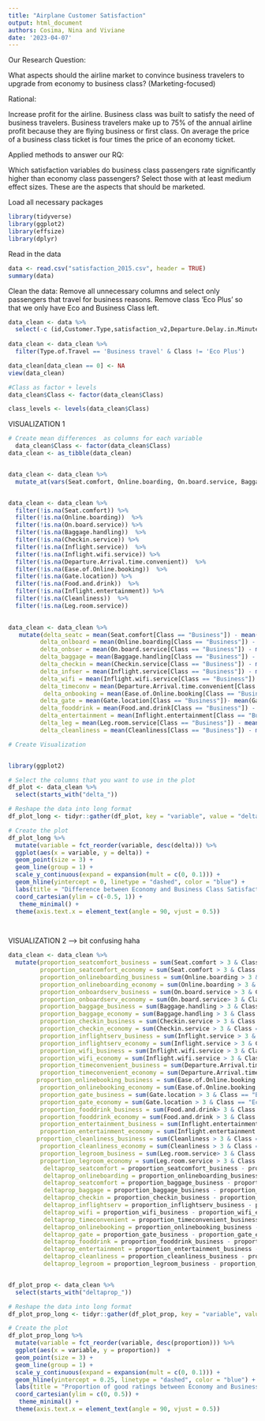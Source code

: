 ```yaml
---
title: "Airplane Customer Satisfaction"
output: html_document
authors: Cosima, Nina and Viviane 
date: '2023-04-07'
---
```

Our Research Question: 

What aspects should the airline market to convince business travelers to upgrade from economy to business class? (Marketing-focused)

Rational:  

Increase profit for the airline. Business class was built to satisfy the need of business travelers. Business travelers make up to 75% of the annual airline profit because they are flying business or first class. On average the price of a business class ticket is four times the price of an economy ticket.  

Applied methods to answer our RQ: 

Which satisfaction variables do business class passengers rate significantly higher than economy class passengers? Select those with at least medium effect sizes. These are the aspects that should be marketed.


Load all necessary packages
```r
library(tidyverse)
library(ggplot2)
library(effsize)
library(dplyr)
```


Read in the data 
```r
data <- read.csv("satisfaction_2015.csv", header = TRUE)
summary(data)
```


Clean the data: Remove all unnecessary columns and select only passengers that travel for business reasons. Remove class 'Eco Plus' so that we only have Eco and Business Class left. 
```r
data_clean <- data %>%  
  select(-c (id,Customer.Type,satisfaction_v2,Departure.Delay.in.Minutes,Arrival.Delay.in.Minutes))  
  
data_clean <- data_clean %>%  
  filter(Type.of.Travel == 'Business travel' & Class != 'Eco Plus')

data_clean[data_clean == 0] <- NA
view(data_clean)

#Class as factor + levels 
data_clean$Class <- factor(data_clean$Class)

class_levels <- levels(data_clean$Class)
```

VISUALIZATION 1 
```r
# Create mean differences  as columns for each variable 
  data_clean$Class <- factor(data_clean$Class)
data_clean <- as_tibble(data_clean)


data_clean <- data_clean %>%
  mutate_at(vars(Seat.comfort, Online.boarding, On.board.service, Baggage.handling, Checkin.service, Inflight.service, Inflight.wifi.service, Departure.Arrival.time.convenient, Ease.of.Online.booking, Gate.location, Food.and.drink, Inflight.entertainment, Leg.room.service, Cleanliness), as.numeric)


data_clean <- data_clean %>% 
  filter(!is.na(Seat.comfort)) %>% 
  filter(!is.na(Online.boarding))  %>% 
  filter(!is.na(On.board.service)) %>% 
  filter(!is.na(Baggage.handling))  %>% 
  filter(!is.na(Checkin.service)) %>% 
  filter(!is.na(Inflight.service))  %>% 
  filter(!is.na(Inflight.wifi.service)) %>% 
  filter(!is.na(Departure.Arrival.time.convenient))  %>% 
  filter(!is.na(Ease.of.Online.booking))  %>% 
  filter(!is.na(Gate.location)) %>% 
  filter(!is.na(Food.and.drink))  %>% 
  filter(!is.na(Inflight.entertainment)) %>% 
  filter(!is.na(Cleanliness))  %>% 
  filter(!is.na(Leg.room.service)) 
  

data_clean <- data_clean %>% 
   mutate(delta_seatc = mean(Seat.comfort[Class == "Business"]) - mean(Seat.comfort[Class == "Eco"]),
         delta_onlboard = mean(Online.boarding[Class == "Business"]) - mean(Online.boarding[Class == "Eco"]),
         delta_onbser = mean(On.board.service[Class == "Business"]) - mean(On.board.service[Class == "Eco"]),
         delta_baggage = mean(Baggage.handling[Class == "Business"]) - mean(Baggage.handling[Class == "Eco"]),
         delta_checkin = mean(Checkin.service[Class == "Business"]) - mean(Checkin.service[Class == "Eco"]),
         delta_infser = mean(Inflight.service[Class == "Business"]) - mean(Inflight.service[Class == "Eco"]),
         delta_wifi = mean(Inflight.wifi.service[Class == "Business"]) - mean(Inflight.wifi.service[Class == "Eco"]),
         delta_timeconv = mean(Departure.Arrival.time.convenient[Class == "Business"]) - mean(Departure.Arrival.time.convenient[Class == "Eco"]),
          delta_onbooking = mean(Ease.of.Online.booking[Class == "Business"]) - mean(Ease.of.Online.booking[Class == "Eco"]),
         delta_gate = mean(Gate.location[Class == "Business"])- mean(Gate.location [Class == "Eco"]),
         delta_fooddrink = mean(Food.and.drink[Class == "Business"]) - mean(Food.and.drink[Class == "Eco"]),
         delta_entertainment = mean(Inflight.entertainment[Class == "Business"]) - mean(Inflight.entertainment[Class == "Eco"]),
         delta_leg = mean(Leg.room.service[Class == "Business"]) - mean(Leg.room.service[Class == "Eco"]),
         delta_cleanliness = mean(Cleanliness[Class == "Business"]) - mean(Cleanliness[Class == "Eco"]))

# Create Visualization 


library(ggplot2)

# Select the columns that you want to use in the plot
df_plot <- data_clean %>%
  select(starts_with("delta_")) 

# Reshape the data into long format
df_plot_long <- tidyr::gather(df_plot, key = "variable", value = "delta")

# Create the plot
df_plot_long %>%
  mutate(variable = fct_reorder(variable, desc(delta))) %>%
  ggplot(aes(x = variable, y = delta)) + 
  geom_point(size = 3) +
  geom_line(group = 1) +
  scale_y_continuous(expand = expansion(mult = c(0, 0.1))) +
  geom_hline(yintercept = 0, linetype = "dashed", color = "blue") +
  labs(title = "Difference between Economy and Business Class Satisfaction Ratings",x = "Satisfaction Variables", y = "Delta") +
  coord_cartesian(ylim = c(-0.5, 1)) +
   theme_minimal() +
  theme(axis.text.x = element_text(angle = 90, vjust = 0.5)) 
 



```

VISUALIZATION 2 --> bit confusing haha  
```r
data_clean <- data_clean %>% 
  mutate(proportion_seatcomfort_business = sum(Seat.comfort > 3 & Class == "Business") / sum(Class == "Business"),
         proportion_seatcomfort_economy = sum(Seat.comfort > 3 & Class == "Eco") / sum(Class == "Eco"),
         proportion_onlineboarding_business = sum(Online.boarding > 3 & Class == "Business") / sum(Class == "Business"),
         proportion_onlineboarding_economy = sum(Online.boarding > 3 & Class == "Eco") / sum(Class == "Eco"),
         proportion_onboardserv_business = sum(On.board.service > 3 & Class == "Business") / sum(Class == "Business"),
         proportion_onboardserv_economy = sum(On.board.service> 3 & Class == "Eco") / sum(Class == "Eco"),
         proportion_baggage_business = sum(Baggage.handling > 3 & Class == "Business") / sum(Class == "Business"),
         proportion_baggage_economy = sum(Baggage.handling > 3 & Class == "Eco") / sum(Class == "Eco"),
         proportion_checkin_business = sum(Checkin.service > 3 & Class == "Business") / sum(Class == "Business"),
         proportion_checkin_economy = sum(Checkin.service > 3 & Class == "Eco") / sum(Class == "Eco"),
         proportion_inflightserv_business = sum(Inflight.service > 3 & Class == "Business") / sum(Class == "Business"),
         proportion_inflightserv_economy = sum(Inflight.service > 3 & Class == "Eco") / sum(Class == "Eco"),
         proportion_wifi_business = sum(Inflight.wifi.service > 3 & Class == "Business") / sum(Class == "Business"),
         proportion_wifi_economy = sum(Inflight.wifi.service > 3 & Class == "Eco") / sum(Class == "Eco"),
         proportion_timeconvenient_business = sum(Departure.Arrival.time.convenient > 3 & Class == "Business") / sum(Class == "Business"),
         proportion_timeconvenient_economy = sum(Departure.Arrival.time.convenient > 3 & Class == "Eco") / sum(Class == "Eco"),
        proportion_onlinebooking_business = sum(Ease.of.Online.booking > 3 & Class == "Business") / sum(Class == "Business"),
         proportion_onlinebooking_economy = sum(Ease.of.Online.booking > 3 & Class == "Eco") / sum(Class == "Eco"),
         proportion_gate_business = sum(Gate.location > 3 & Class == "Business") / sum(Class == "Business"),
         proportion_gate_economy = sum(Gate.location > 3 & Class == "Eco") / sum(Class == "Eco"),
         proportion_fooddrink_business = sum(Food.and.drink> 3 & Class == "Business") / sum(Class == "Business"),
         proportion_fooddrink_economy = sum(Food.and.drink > 3 & Class == "Eco") / sum(Class == "Eco"),
         proportion_entertainment_business = sum(Inflight.entertainment > 3 & Class == "Business") / sum(Class == "Business"),
         proportion_entertainment_economy = sum(Inflight.entertainment > 3 & Class == "Eco") / sum(Class == "Eco"),
        proportion_cleanliness_business = sum(Cleanliness > 3 & Class == "Business") / sum(Class == "Business"),
         proportion_cleanliness_economy = sum(Cleanliness > 3 & Class == "Eco") / sum(Class == "Eco"),
         proportion_legroom_business = sum(Leg.room.service> 3 & Class == "Business") / sum(Class == "Business"),
         proportion_legroom_economy = sum(Leg.room.service > 3 & Class == "Eco") / sum(Class == "Eco"),
          deltaprop_seatcomfort = proportion_seatcomfort_business - proportion_seatcomfort_economy,
          deltaprop_onlineboarding = proportion_onlineboarding_business - proportion_onlineboarding_economy,
          deltaprop_seatcomfort = proportion_baggage_business - proportion_baggage_economy,
          deltaprop_baggage = proportion_baggage_business - proportion_baggage_economy,
          deltaprop_checkin = proportion_checkin_business - proportion_checkin_economy,
          deltaprop_inflightserv = proportion_inflightserv_business - proportion_inflightserv_economy,
          deltaprop_wifi = proportion_wifi_business - proportion_wifi_economy,
          deltaprop_timeconvenient = proportion_timeconvenient_business - proportion_timeconvenient_economy,
          deltaprop_onlinebooking = proportion_onlinebooking_business - proportion_onlinebooking_economy,
          deltaprop_gate = proportion_gate_business - proportion_gate_economy,
          deltaprop_fooddrink = proportion_fooddrink_business - proportion_fooddrink_economy,
          deltaprop_entertainment = proportion_entertainment_business - proportion_entertainment_economy,
          deltaprop_cleanliness = proportion_cleanliness_business - proportion_cleanliness_economy,
          deltaprop_legroom = proportion_legroom_business - proportion_legroom_economy)


df_plot_prop <- data_clean %>%
  select(starts_with("deltaprop_")) 

# Reshape the data into long format
df_plot_prop_long <- tidyr::gather(df_plot_prop, key = "variable", value = "proportion")

# Create the plot
df_plot_prop_long %>%
  mutate(variable = fct_reorder(variable, desc(proportion))) %>%
  ggplot(aes(x = variable, y = proportion))  +
  geom_point(size = 3) +
  geom_line(group = 1) +
  scale_y_continuous(expand = expansion(mult = c(0, 0.1))) +
  geom_hline(yintercept = 0.25, linetype = "dashed", color = "blue") +
  labs(title = "Proportion of good ratings between Economy and Business Class ",x = "Satisfaction Variables", y = "Delta") +
  coord_cartesian(ylim = c(0, 0.5)) +
   theme_minimal() +
  theme(axis.text.x = element_text(angle = 90, vjust = 0.5)) 

```

